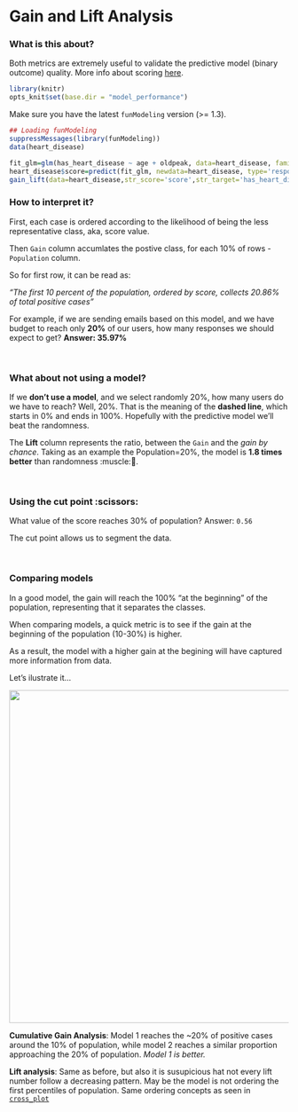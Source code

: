 Gain and Lift Analysis
====

### What is this about?

Both metrics are extremely useful to validate the predictive model (binary outcome) quality. More info about scoring <a href="http://livebook.datascienceheroes.com/scoring/scoring.html">here</a>.

```r
library(knitr)
opts_knit$set(base.dir = "model_performance")
```

Make sure you have the latest `funModeling` version (>= 1.3).

```r
## Loading funModeling
suppressMessages(library(funModeling)) 
data(heart_disease)
```

```r
fit_glm=glm(has_heart_disease ~ age + oldpeak, data=heart_disease, family = binomial)
heart_disease$score=predict(fit_glm, newdata=heart_disease, type='response')
gain_lift(data=heart_disease,str_score='score',str_target='has_heart_disease')
```

### How to interpret it?

First, each case is ordered according to the likelihood of being the less representative class, aka, score value.

Then `Gain` column accumlates the postive class, for each 10% of rows - `Population` column.

So for first row, it can be read as:

_"The first 10 percent of the population, ordered by score, collects 20.86% of total positive cases"_

For example, if we are sending emails based on this model, and we have budget to reach only **20%** of our users, how many responses we should expect to get?  **Answer: 35.97%**

<br>

### What about not using a model?

If we **don't use a model**, and we select randomly 20%, how many users do we have to reach? Well, 20%. That is the meaning of the **dashed line**, which starts in 0% and ends in 100%. Hopefully with the predictive model we'll beat the randomness.


The **Lift** column represents the ratio, between the `Gain` and the _gain by chance_. Taking as an example the Population=20%, the model is **1.8 times better** than randomness :muscle:💪.

<br>

### Using the cut point :scissors:

What value of the score reaches 30% of population? 
Answer: `0.56`

The cut point allows us to segment the data.



<br>

### Comparing models

In a good model, the gain will reach the 100% "at the beginning" of the population, representing that it separates the classes.

When comparing models, a quick metric is to see if the gain at the beginning of the population (10-30%) is higher.  

As a result, the model with a higher gain at the begining will have captured more information from data.

Let's ilustrate it...

<img src='model_comparison.png' width='600px'> 



**Cumulative Gain Analysis**: Model 1 reaches the ~20% of positive cases around the 10% of population, while model 2 reaches a similar proportion approaching the 20% of population. _Model 1 is better._

**Lift analysis**: Same as before, but also it is susupicious hat not every lift number follow a decreasing pattern. May be the model is not ordering the first percentiles of population.
 Same ordering concepts as seen in <a href="http://livebook.datascienceheroes.com/selecting_best_variables/cross_plot.html">`cross_plot`</a>

